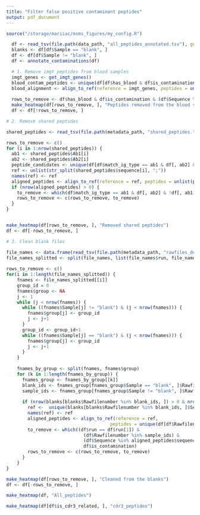 ```yaml
---
title: "Filter false positive contaminant peptides"
output: pdf_document
---
```


```r
source("/storage/mariiac/msms_figures/my_config.R")
```


```r
  df <- read_tsv(file.path(data_path, "all_peptides_annotated.tsv"), guess_max = 1e5)
  blanks <- df[df$Sample == "blank", ]
  df <- df[df$Sample != "blank", ]
  df <- annotate_contaminations(df)
```

```r
  # 1. Remove imgt peptides from blood samples
  imgt_genes <- get_imgt_genes()
  blood_contam_peptides <- unique(df[df$has_blood & df$is_contamination, "Sequence"])
  blood_alignment <- align_to_ref(reference = imgt_genes, peptides = unlist(blood_contam_peptides))
  
  rows_to_remove <- df$has_blood & df$is_contamination & (df$Sequence %in% blood_alignment$sequence)
  make_heatmap(df[rows_to_remove, ], "Peptides removed from the blood samples")
  df <- df[!rows_to_remove, ]
```

```r
# 2. Remove shared peptides

shared_peptides <- read_tsv(file.path(metadata_path, "shared_peptides.tsv"))

rows_to_remove <- c()
for (i in 1:nrow(shared_peptides)) {
  ab1 <- shared_peptides$Ab1[i]
  ab2 <- shared_peptides$Ab2[i]
  peptide_candidates <- unique(df[df$match_ig_type == ab1 & df[, ab2] & !df[, ab1], "Sequence"])
  ref <- unlist(str_split(shared_peptides$sequence[i], ";"))
  names(ref) <- ref
  aligned_peptides <- align_to_ref(reference = ref, peptides = unlist(peptide_candidates))
  if (nrow(aligned_peptides) > 0) {
    to_remove <- which(df$match_ig_type == ab1 & df[, ab2] & !df[, ab1] & (df$Sequence %in% aligned_peptides$sequence))
    rows_to_remove <- c(rows_to_remove, to_remove)
  }
}


make_heatmap(df[rows_to_remove, ], "Removed shared peptides")
df <- df[-rows_to_remove, ]
```

```r
# 3. Clean blank files

file_names <- data.frame(read_tsv(file.path(metadata_path, "rawfiles_description_with_blanks.tsv")))
file_names_splitted <- split(file_names, list(file_names$run, file_names$Protease))
  
rows_to_remove <- c()
for(i in 1:length(file_names_splitted)) {
    fnames <- file_names_splitted[[i]]
    group_id = 0
    fnames$group <- NA
    j <- 1
    while (j < nrow(fnames)) {
      while ((fnames$Sample[j] != "blank") & (j < nrow(fnames))) {
        fnames$group[j] <- group_id
        j <- j+1
      }
      group_id <- group_id+1
      while ((fnames$Sample[j] == "blank") & (j < nrow(fnames))) {
        fnames$group[j] <- group_id
        j <- j+1
      }
    }
    
    fnames_by_group <- split(fnames, fnames$group)
    for (k in 1:length(fnames_by_group)) {
      fnames_group <- fnames_by_group[[k]]
      blank_ids <- fnames_group[fnames_group$Sample == "blank", ]$Rawfilenumber
      sample_ids <- fnames_group[fnames_group$Sample != "blank", ]$Rawfilenumber
        
      if (nrow(blanks[blanks$Rawfilenumber %in% blank_ids, ]) > 0 & nrow(df[df$Rawfilenumber %in% sample_ids & df$is_contamination, ]) > 0) {
        ref <-  unique(blanks[blanks$Rawfilenumber %in% blank_ids, ]$Sequence)
        names(ref) <- ref
        aligned_peptides <- align_to_ref(reference = ref, 
                                       peptides = unique(df[df$Rawfilenumber %in% sample_ids & df$is_contamination, ]$Sequence))
        to_remove <- which((df$run == df$run[1]) & 
                             (df$Rawfilenumber %in% sample_ids) & 
                             (df$Sequence %in% aligned_peptides$sequence) & 
                             df$is_contamination)
        rows_to_remove <- c(rows_to_remove, to_remove)
      }
    }
}

make_heatmap(df[rows_to_remove, ], "Cleaned from the blanks")
df <- df[-rows_to_remove, ]
```


```r
make_heatmap(df, "All_peptides")
```


```r
make_heatmap(df[df$is_cdr3_related, ], "cdr3_peptides")

```




